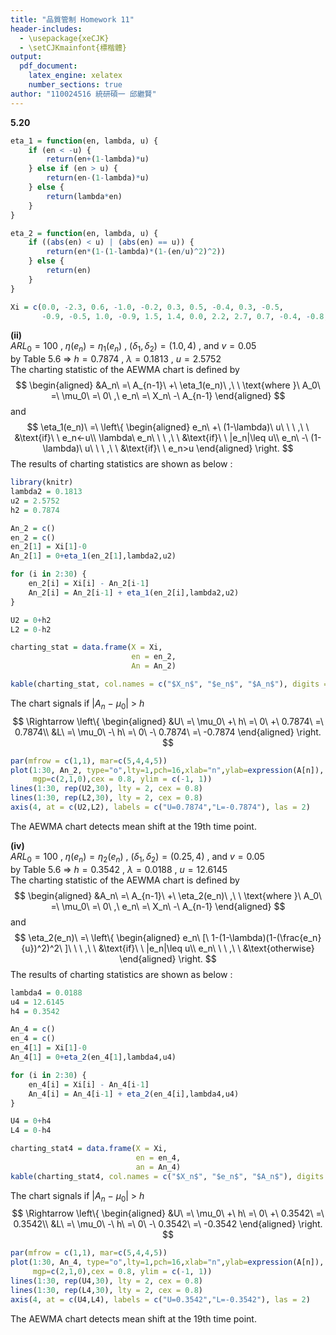 ---
title: "品質管制 Homework 11"
header-includes:
  - \usepackage{xeCJK}
  - \setCJKmainfont{標楷體}
output: 
  pdf_document:
    latex_engine: xelatex
    number_sections: true
author: "110024516 統研碩一 邱繼賢"
---

**5.20**  
```{r include=FALSE}
eta_1 = function(en, lambda, u) {
    if (en < -u) {
        return(en+(1-lambda)*u)
    } else if (en > u) {
        return(en-(1-lambda)*u)
    } else {
        return(lambda*en)
    }
}

eta_2 = function(en, lambda, u) {
    if ((abs(en) < u) | (abs(en) == u)) {
        return(en*(1-(1-lambda)*(1-(en/u)^2)^2))
    } else {
        return(en)
    }
}

Xi = c(0.0, -2.3, 0.6, -1.0, -0.2, 0.3, 0.5, -0.4, 0.3, -0.5,
       -0.9, -0.5, 1.0, -0.9, 1.5, 1.4, 0.0, 2.2, 2.7, 0.7, -0.4, -0.8, -0.1, 0.0, 0.3, -1.0, 2.5, 1.3, 0.3, -0.3)
```

**(ii)**  
$ARL_0=100\ ,\ \eta(e_n)=\eta_1(e_n)\ ,\ (\delta_1,\delta_2)=(1.0,4)\ ,\ \text{and}\ v=0.05$  
$\text{by Table 5.6}\ \Rightarrow\ h=0.7874\ ,\ \lambda=0.1813\ ,\ u=2.5752$  
The charting statistic of the AEWMA chart is defined by
$$
\begin{aligned}
&A_n\ =\ A_{n-1}\ +\ \eta_1(e_n)\ ,\ \ \text{where }\ A_0\ =\ \mu_0\ =\ 0\ ,\ e_n\ =\ X_n\ -\ A_{n-1}
\end{aligned}
$$
and 
$$
\eta_1(e_n)\ =\ 
\left\{
\begin{aligned}
e_n\ +\ (1-\lambda)\ u\ \ \ ,\ \ &\text{if}\ \ e_n<-u\\
\lambda\ e_n\ \ \ ,\ \ &\text{if}\ \ |e_n|\leq u\\
e_n\ -\ (1-\lambda)\ u\ \ \ ,\ \ &\text{if}\ \ e_n>u
\end{aligned}
\right.
$$
The results of charting statistics are shown as below :

```{r echo=FALSE}
library(knitr)
lambda2 = 0.1813
u2 = 2.5752
h2 = 0.7874

An_2 = c()
en_2 = c()
en_2[1] = Xi[1]-0
An_2[1] = 0+eta_1(en_2[1],lambda2,u2)

for (i in 2:30) {
    en_2[i] = Xi[i] - An_2[i-1]
    An_2[i] = An_2[i-1] + eta_1(en_2[i],lambda2,u2)
}

U2 = 0+h2
L2 = 0-h2

charting_stat = data.frame(X = Xi, 
                           en = en_2, 
                           An = An_2)

kable(charting_stat, col.names = c("$X_n$", "$e_n$", "$A_n$"), digits = 4)
```

The chart signals if $|A_n\ -\ \mu_0|\ >\ h$
$$
\Rightarrow
\left\{
\begin{aligned}
&U\ =\ \mu_0\ +\ h\ =\ 0\ +\ 0.7874\ =\ 0.7874\\
&L\ =\ \mu_0\ -\ h\ =\ 0\ -\ 0.7874\ =\ -0.7874
\end{aligned}
\right.
$$

```{r echo=FALSE}
par(mfrow = c(1,1), mar=c(5,4,4,5))
plot(1:30, An_2, type="o",lty=1,pch=16,xlab="n",ylab=expression(A[n]),
     mgp=c(2,1,0),cex = 0.8, ylim = c(-1, 1))
lines(1:30, rep(U2,30), lty = 2, cex = 0.8)
lines(1:30, rep(L2,30), lty = 2, cex = 0.8)
axis(4, at = c(U2,L2), labels = c("U=0.7874","L=-0.7874"), las = 2)
```

The AEWMA chart detects mean shift at the 19th time point.


\newpage
**(iv)**  
$ARL_0=100\ ,\ \eta(e_n)=\eta_2(e_n)\ ,\ (\delta_1,\delta_2)=(0.25,4)\ ,\ \text{and}\ v=0.05$  
$\text{by Table 5.6}\ \Rightarrow\ h=0.3542\ ,\ \lambda=0.0188\ ,\ u=12.6145$  
The charting statistic of the AEWMA chart is defined by
$$
\begin{aligned}
&A_n\ =\ A_{n-1}\ +\ \eta_2(e_n)\ ,\ \ \text{where }\ A_0\ =\ \mu_0\ =\ 0\ ,\ e_n\ =\ X_n\ -\ A_{n-1}
\end{aligned}
$$
and 
$$
\eta_2(e_n)\ =\ 
\left\{
\begin{aligned}
e_n\ [\ 1-(1-\lambda)(1-(\frac{e_n}{u})^2)^2\ ]\ \ \ ,\ \ &\text{if}\ \ |e_n|\leq u\\
e_n\ \ \ ,\ \ &\text{otherwise}
\end{aligned}
\right.
$$
The results of charting statistics are shown as below :

```{r echo=FALSE}
lambda4 = 0.0188
u4 = 12.6145
h4 = 0.3542

An_4 = c()
en_4 = c()
en_4[1] = Xi[1]-0
An_4[1] = 0+eta_2(en_4[1],lambda4,u4)

for (i in 2:30) {
    en_4[i] = Xi[i] - An_4[i-1]
    An_4[i] = An_4[i-1] + eta_2(en_4[i],lambda4,u4)
}

U4 = 0+h4
L4 = 0-h4

charting_stat4 = data.frame(X = Xi, 
                            en = en_4, 
                            an = An_4)
kable(charting_stat4, col.names = c("$X_n$", "$e_n$", "$A_n$"), digits = 4)

```

The chart signals if $|A_n\ -\ \mu_0|\ >\ h$
$$
\Rightarrow
\left\{
\begin{aligned}
&U\ =\ \mu_0\ +\ h\ =\ 0\ +\ 0.3542\ =\ 0.3542\\
&L\ =\ \mu_0\ -\ h\ =\ 0\ -\ 0.3542\ =\ -0.3542
\end{aligned}
\right.
$$

```{r echo=FALSE}
par(mfrow = c(1,1), mar=c(5,4,4,5))
plot(1:30, An_4, type="o",lty=1,pch=16,xlab="n",ylab=expression(A[n]),
     mgp=c(2,1,0),cex = 0.8, ylim = c(-1, 1))
lines(1:30, rep(U4,30), lty = 2, cex = 0.8)
lines(1:30, rep(L4,30), lty = 2, cex = 0.8)
axis(4, at = c(U4,L4), labels = c("U=0.3542","L=-0.3542"), las = 2)
```

The AEWMA chart detects mean shift at the 19th time point.

```{r}
```


```{r}
```


```{r}
```


```{r}
```


```{r}
```


```{r}
```


```{r}
```


```{r}
```


```{r}
```


```{r}
```


```{r}
```

